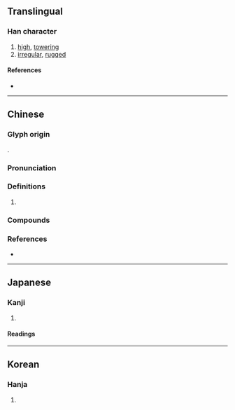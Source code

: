 {{also|嵳}}
{{character info}}
==Translingual==

===Han character===
{{Han char|rn=46|rad=山|as=10|sn=13|four=28711|canj=UTQM|ids=⿰山差}}

# [[high]], [[towering]]
# [[irregular]], [[rugged]]

====References====
* {{Han ref|kx=0317.420|dkj=08363|dj=0618.100|hdz=10788.190|uh=5D6F|ud=23919|bh=B744|bd=46916}}

----

==Chinese==
{{zh-forms}}

===Glyph origin===
{{Han etym}}
{{Han compound|山|差|c1=s|c2=p|t1=mountain|ls=psc}}.

===Pronunciation===
{{zh-pron
|m=cuó
|c=co1,co4
|mc=y
|oc=y
|cat=
}}

===Definitions===
{{zh-hanzi}}

# {{zh-only|嵯峨}}

===Compounds===
{{zh-der|嵾嵯|嵯峨}}

===References===
* {{R:yue:mfccd}}

----

==Japanese==

===Kanji===
{{ja-kanji|grade=|rs=山10}}

# {{rfdef|ja|sort=山10}}

====Readings====
{{ja-readings
|on=さ, し
|kun=けわ-し.い, たか-い
}}

----

==Korean==

===Hanja===
{{ko-hanja|hangeul=[[차]], [[치]]|rv=cha, chi|mr=ch'a, ch'i}}

# {{rfdef|ko|sort=山10}}